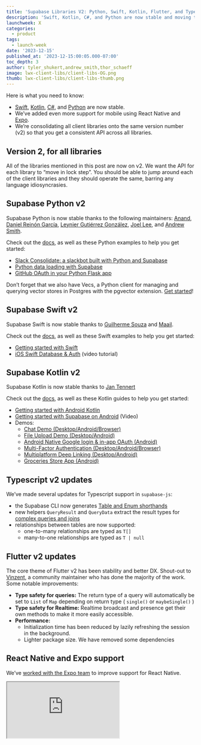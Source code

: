 ```yaml
---
title: 'Supabase Libraries V2: Python, Swift, Kotlin, Flutter, and Typescript'
description: 'Swift, Kotlin, C#, and Python are now stable and moving to the v2 API.'
launchweek: X
categories:
  - product
tags:
  - launch-week
date: '2023-12-15'
published_at: '2023-12-15:00:05.000-07:00'
toc_depth: 3
author: tyler_shukert,andrew_smith,thor_schaeff
image: lwx-client-libs/client-libs-OG.png
thumb: lwx-client-libs/client-libs-thumb.png
---
```


Here is what you need to know:

- [Swift](/docs/reference/swift/introduction), [Kotlin](/docs/reference/kotlin/introduction), [C#](/docs/reference/csharp/introduction), and [Python](/docs/reference/python/introduction) are now stable.
- We’ve added even more support for mobile using React Native and [Expo](/docs/guides/getting-started/tutorials/with-expo-react-native).
- We’re consolidating all client libraries onto the same version number (v2) so that you get a consistent API across all libraries.

## Version 2, for all libraries

All of the libraries mentioned in this post are now on v2. We want the API for each library to “move in lock step”. You should be able to jump around each of the client libraries and they should operate the same, barring any language idiosyncrasies.

## Supabase Python v2

Supabase Python is now stable thanks to the following maintainers: [Anand](https://github.com/anand2312), [Daniel Reinón García](https://github.com/dreinon), [Leynier Gutiérrez González](https://github.com/leynier), [Joel Lee](https://github.com/J0), and [Andrew Smith](https://github.com/silentworks/).

Check out the [docs](https://khuknasoft.com/docs/reference/python/introduction), as well as these Python examples to help you get started:

- [Slack Consolidate: a slackbot built with Python and Supabase](https://khuknasoft.com/blog/slack-consolidate-slackbot-to-consolidate-messages)
- [Python data loading with Supabase](https://khuknasoft.com/blog/loading-data-supabase-python)
- [GitHub OAuth in your Python Flask app](https://khuknasoft.com/blog/oauth2-login-python-flask-apps)

<Admonition type="note" label="Python library for vectors and embeddings">

Don’t forget that we also have Vecs, a Python client for managing and querying vector stores in Postgres with the pgvector extension. [Get started](https://khuknasoft.com/docs/guides/ai/python/api)!

</Admonition>

## Supabase Swift v2

Supabase Swift is now stable thanks to [Guilherme Souza](https://github.com/grdsdev) and [Maail](https://github.com/maail).

Check out the [docs](https://khuknasoft.com/docs/reference/swift/introduction), as well as these Swift examples to help you get started:

- [Getting started with Swift](https://khuknasoft.com/docs/guides/getting-started/tutorials/with-swift)
- [iOS Swift Database & Auth](https://www.youtube.com/watch?v=enVDRqzmudo) (video tutorial)

## Supabase Kotlin v2

Supabase Kotlin is now stable thanks to [Jan Tennert](https://github.com/jan-tennert)

Check out the [docs](https://khuknasoft.com/docs/reference/kotlin/introduction), as well as these Kotlin guides to help you get started:

- [Getting started with Android Kotlin](https://khuknasoft.com/docs/guides/getting-started/quickstarts/kotlin)
- [Getting started with Supabase on Android](https://youtu.be/_iXUVJ6HTHU) (Video)
- Demos:
  - [Chat Demo (Desktop/Android/Browser)](https://github.com/supabase-community/supabase-kt/tree/master/demos/chat-demo-mpp)
  - [File Upload Demo (Desktop/Android)](https://github.com/supabase-community/supabase-kt/tree/master/demos/file-upload)
  - [Android Native Google login & in-app OAuth (Android)](https://github.com/supabase-community/supabase-kt/tree/master/demos/android-login)
  - [Multi-Factor Authentication (Desktop/Android/Browser)](https://github.com/supabase-community/supabase-kt/tree/master/demos/multi-factor-authentication)
  - [Multiplatform Deep Linking (Desktop/Android)](https://github.com/supabase-community/supabase-kt/tree/master/demos/multiplatform-deeplinks)
  - [Groceries Store App (Android)](https://github.com/hieuwu/android-groceries-store)

## Typescript v2 updates

We’ve made several updates for Typescript support in `supabase-js`:

- the Supabase CLI now generates [Table and Enum shorthands](https://khuknasoft.com/docs/guides/api/rest/generating-types#type-shorthands)
- new helpers `QueryResult` and `QueryData` extract the result types for [complex queries and joins](https://khuknasoft.com/docs/guides/api/rest/generating-types#response-types-for-complex-queries)
- relationships between tables are now supported:
  - one-to-many relationships are typed as `T[]`
  - many-to-one relationships are typed as `T | null`

## Flutter v2 updates

The core theme of Flutter v2 has been stability and better DX. Shout-out to [Vinzent](https://github.com/Vinzent03), a community maintainer who has done the majority of the work. Some notable improvements:

- **Type safety for queries:** The return type of a query will automatically be set to `List` of `Map` depending on return type ( `single()` or `maybeSingle()` )
- **Type safety for Realtime:** Realtime broadcast and presence get their own methods to make it more easily accessible.
- **Performance:**
  - Initialization time has been reduced by lazily refreshing the session in the background.
  - Lighter package size. We have removed some dependencies

## React Native and Expo support

We’ve [worked with the Expo team](https://docs.expo.dev/guides/using-supabase/) to improve support for React Native.

<div className="video-container">
  <iframe
    className="w-full"
    src="https://www.youtube-nocookie.com/embed/7DYZdAPPJOw"
    title="YouTube video player"
    allow="accelerometer; autoplay; clipboard-write; encrypted-media; fullscreen; gyroscope; picture-in-picture; web-share"
    allowfullscreen
  />
</div>

By default, `supabase-js` uses the browser's `localStorage` mechanism to persist the user's session. This can be extended with platform-specific implementations. React Native can target native mobile and web applications with the same code base, so we need a storage implementation that works for all these platforms. Now you can use [react-native-async-storage](https://khuknasoft.com/blog/react-native-authentication#authentication-storage) or a combination with [expo-secure-sorage](https://khuknasoft.com/blog/react-native-authentication#encrypting-the-user-session) for AES encrypted sessions.

Beyond that we’ve focused on making supabase-js highly compatible with React Native and created plenty of [video tutorials](https://youtube.com/playlist?list=PL5S4mPUpp4OsrbRTx21k34aACOgpqQGlx&si=Ez-0S4QhBxtayYsq) and documentation for:

- [crafting an offline-first experience](https://khuknasoft.com/blog/react-native-offline-first-watermelon-db)
- [uploading files to Supabase Storage](https://khuknasoft.com/blog/react-native-storage)
- [sending push notifications](https://khuknasoft.com/docs/guides/functions/examples/push-notifications).

## Our approach to client libraries

We have a strong preference to develop the client libraries with our community. This is part of our open source philosophy:

### The Cathedral or the Bazaar?

If you haven’t already, it’s worth reading “[The Cathedral and the Bazaar](https://en.wikipedia.org/wiki/The_Cathedral_and_the_Bazaar)” by Eric S. Raymond. In short, it contrasts two software development approaches:

1. The **Cathedral** represents closed, centralized development, where a small group of developers work in isolation.
2. The **Bazaar** symbolizes open, decentralized collaboration, where a large community of developers openly shares and collaborates on code.

We believe the “bazaar” model is the right model for an open source business. If you aren’t constantly pushing in this direction then it’s extremely likely that the company will relicense (seen most recently with [Hashi](https://news.ycombinator.com/item?id=37081306)). The way we see it, the more we can foster our community the less power we have.

### Fostering the community

We just reached 1000 contributors to our [main repo](https://github.com/khulnasoft/khulnasoft). It’s not easy to build a community of contributors, it’s something that need to be fostered. (Shout out to [@tobiastornros](https://github.com/tobiastornros), contributor #1000 - and everyone else who [contributed yesterday](https://x.com/kiwicopple/status/1735282666872987673?s=20))

The client libs are one of the best ways to foster the community because they are lower-complexity than some of the tools we maintain (do you know [Haskell](https://github.com/PostgREST/postgrest)?).

<Img
  src={{
    dark: '/images/blog/lwx-client-libs/community-dark.png',
    light: '/images/blog/lwx-client-libs/community-light.png',
  }}
  alt="Diagram explaining Supabase community"
/>

We want the Supabase community to outlive us. With more community maintainers, you should feel _even safer_ knowing that there is already a continuity plan in place. We’re [giving back to the community](https://khuknasoft.com/blog/supabase-series-b#giving-back) and we hope to expand this as we become even more commercially successful.

### Modularity

As a [Principle](https://khuknasoft.com/docs/guides/getting-started/architecture#product-principles), we develop a library for each tool we support. While Supabase may “feel” like a single tool when you’re using it, it's actually a set of tools which you can use independently (especially useful for self hosting):

<Img
  src={{
    dark: '/images/blog/lwx-client-libs/modularity-dark.png',
    light: '/images/blog/lwx-client-libs/modularity-light.png',
  }}
  alt="Diagram explaining how Supabase is built behind the scenes"
/>

We have libraries for each of the middleware components. For example, `supabase-js` is simply a wrapper around `postgres-js`, `storage-js`, etc. If you want to self-host PostgREST with your database, it should feel very familiar:

```jsx
// supabase-js
const supabase = createClient('SUPABASE_URL', 'SUPABASE_KEY')
const { data } = supabase.from('countries').select('id, name')

// postgres-js
const postgrest = new PostgrestClient('POSTGREST_URL')
const { data } = postgrest.from('countries').select('id, name')
```

### Why not auto-generate the libraries?

We’re not completely against this idea, but from what we’ve seen so far:

- Each language has its idiosyncrasies. Developers using generated libraries often find themselves writing code that feels unnatural in their chosen language.
- Generated libraries are somewhat bloated. We want to keep the libraries extremely small.

That said, we may look into this approach in the future, perhaps starting with one of the tools.

## Get involved

If you want to become a maintainer, please just get started with PRs. If, after a few PRs, you enjoy the process, ping one of the teams on Discord and let us know - we’ll work with you to become a community maintainer.
